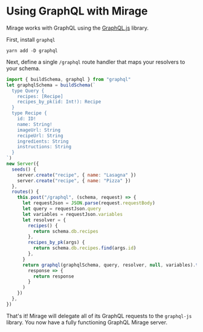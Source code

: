 # Using GraphQL with Mirage

Mirage works with GraphQL using the [GraphQL.js](https://github.com/graphql/graphql-js) library.

First, install `graphql`

```text
yarn add -D graphql
```

Next, define a single `/graphql` route handler that maps your resolvers to your schema.

```js
import { buildSchema, graphql } from "graphql"
let graphqlSchema = buildSchema(`
  type Query {
    recipes: [Recipe]
    recipes_by_pk(id: Int!): Recipe
  }
  type Recipe {
    id: ID!
    name: String!
    imageUrl: String
    recipeUrl: String
    ingredients: String
    instructions: String
  }
`)
new Server({
  seeds() {
    server.create("recipe", { name: "Lasagna" })
    server.create("recipe", { name: "Pizza" })
  },
  routes() {
    this.post("/graphql", (schema, request) => {
      let requestJson = JSON.parse(request.requestBody)
      let query = requestJson.query
      let variables = requestJson.variables
      let resolver = {
        recipes() {
          return schema.db.recipes
        },
        recipes_by_pk(args) {
          return schema.db.recipes.find(args.id)
        },
      }
      return graphql(graphqlSchema, query, resolver, null, variables).then(
        response => {
          return response
        }
      )
    })
  },
})
```

That's it! Mirage will delegate all of its GraphQL requests to the `graphql-js` library. You now have a fully functioning GraphQL Mirage server.
